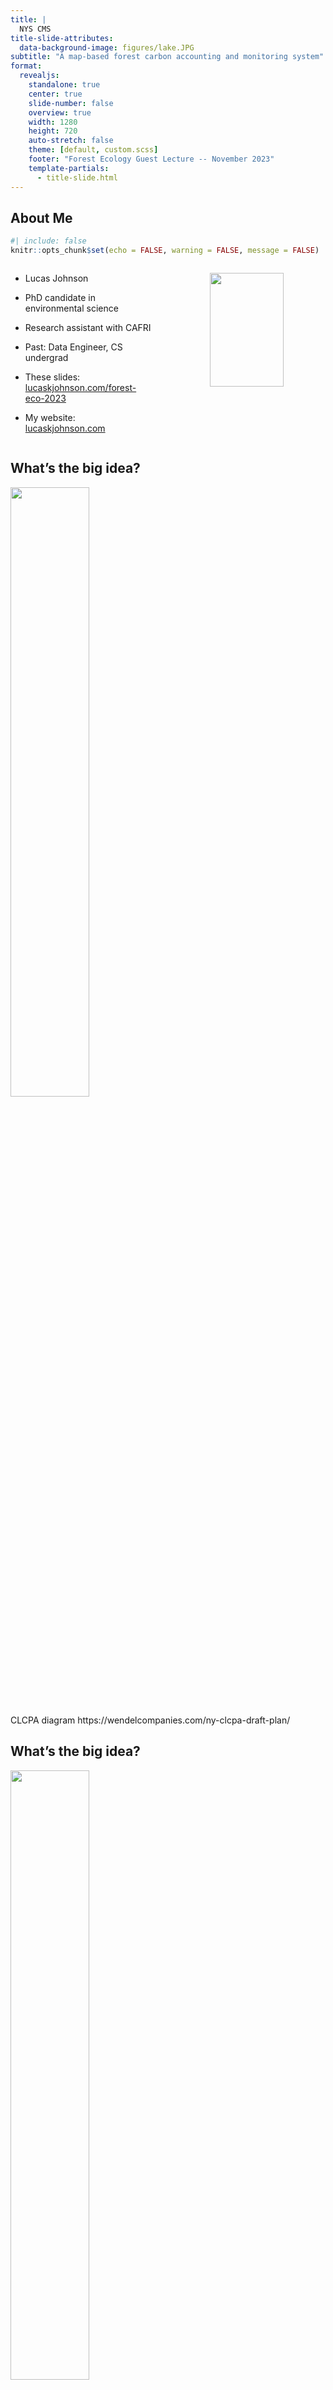```yaml
---
title: |
  NYS CMS
title-slide-attributes:
  data-background-image: figures/lake.JPG
subtitle: "A map-based forest carbon accounting and monitoring system"
format: 
  revealjs: 
    standalone: true
    center: true
    slide-number: false
    overview: true
    width: 1280
    height: 720
    auto-stretch: false
    theme: [default, custom.scss]
    footer: "Forest Ecology Guest Lecture -- November 2023"
    template-partials:
      - title-slide.html
---
```


## About Me

```r
#| include: false
knitr::opts_chunk$set(echo = FALSE, warning = FALSE, message = FALSE)
```

::: columns
::: {.column width="50%"}
-   Lucas Johnson

-   PhD candidate in environmental science

-   Research assistant with CAFRI

-   Past: Data Engineer, CS undergrad

-   These slides: [lucaskjohnson.com/forest-eco-2023](https://lucaskjohnson.com/forest-eco-2023)

-   My website: [lucaskjohnson.com](https://lucaskjohnson.com)
:::

::: {.column width="10%"}
:::

::: {.column width="40%"}
![](figures/me.png){width=80%}
:::
:::

## What's the big idea? 

![](figures/clcpa_clean.jpeg){width=50% fig-align=center}


::: footer
CLCPA diagram https://wendelcompanies.com/ny-clcpa-draft-plan/
:::


## What's the big idea? 

![](figures/clcpa.jpeg){width=50% fig-align=center}

::: footer
CLCPA diagram https://wendelcompanies.com/ny-clcpa-draft-plan/
:::

## 


::: columns

::: {.column width="45%"}
![](figures/cycle.jpeg){width=100% fig-align=center}
:::

::: {.column width="10%"}
:::


::: {.column width="45%"}
![](figures/lcmap_2019.png){width=100% fig-align=center}

:::

:::

## USFS Forest Inventory and Analysis Program

::: columns
::: {.column width="45%"}
![](figures/fia_plot_design.jpeg){width=100% fig-align=center}
:::

::: {.column width="10%"}
:::


::: {.column width="45%"}
![](figures/lcmap_x_plots_2019.png){width=100% fig-align=center}

:::

:::


##
![](figures/us_fia_flux.png){width=100% fig-align=center}

::: footer
Domke 2023, https://doi.org/10.2737/WO-RB-101.
:::

##
![](figures/state_flux.png){width=80% fig-align=center}

:::footer
Walters 2023, https://doi.org/10.2737/RDS-2023-0020
:::


## Strengthening the Forest Carbon Sink

::: columns 

::: {.column width="45%"}

:::{.incremental}
-  Avoided deforestation

- Reforestation/afforestation

- Improved forest management
:::

:::

::: {.column width="10%"}
:::

::: {.column width="45%"}
![](figures/gas_gauge.png){width=100% fig-align=center}
:::

:::


:::footer
CAFRI's NY Forest Carbon Assessment - https://www.esf.edu/cafri-ny/documents/cafri-report-2023.pdf
:::


## How do we make this information actionable?

## Map-based forest carbon accounting



::: {.incremental}

- Modeling and mapping forest biomass stocks with aerial LiDAR point clouds

- Modeling and mapping historical forest biomass stocks and stock changes with Landsat imagery
  - Provides a basis for monitoring

- Propagating uncertainty through our modeling pipeline
:::

## The power of LiDAR

![](figures/lidar_3d.png){width=90% fig-align=center}

## The power of LiDAR

![](figures/lidar_2d.png){width=63% fig-align=center}

## LiDAR in NYS

![](figures/regions_map.png){width=80% fig-align=center}


## LiDAR models
::: columns

::: {.column width="45%"}
![](figures/fia_plot_design.jpeg){width=100% fig-align=center}
:::

::: {.column width="10%"}
:::

::: {.column width="45%"}
![](figures/las_3d_and_chm.png){width=50% fig-align=center}
:::

:::

## LiDAR Models

::: columns

::: {.column width=20%}
- RMSE 46.0
- %RMSE 38.7
- MAE: 34.0
- %MAE: 28.6
- ME: 3.6
- R^2^: 0.59
:::

::: {.column width=80%}
![](figures/lidar_acc.png){width=60% fig-align=center}
:::

:::

## Snapshots

![](figures/wwe_snap.png){width=68% fig-align=center}

## Snapshots

![](figures/co_snap.png){width=47% fig-align=center}

## Snapshots

![](figures/as_snap.png){width=60% fig-align=center}

## Snapshots

![](figures/c3_snap.png){width=62% fig-align=center}

## A spatiotemporal patchwork

![](figures/lidar_region_plot.png){width=85% fig-align=center}


## A consistent record

![](figures/landsat_timeline.jpeg){width=60% fig-align=center}

::: footer
USGS - https://www.usgs.gov/media/images/landsat-missions-timeline
:::

## A consistent record

![](figures/landtrendr.jpeg){width=60% fig-align=center}

::: footer
OSU eMapR group - https://emapr.github.io/LT-GEE/landtrendr.html
:::

## Landsat models 

::: columns

::: {.column width=50%}
Direct 

![](figures/fia_landsat.png){fig-align=center width=70%}
:::

::: {.column width=50%}

Indirect

![](figures/las_landsat.png){fig-align=center width=70%}
:::

:::

## Landsat models

![](figures/landsat_methods_acc_combo.png){fig-align=center width=80%}

## {background-image="figures/hwf_methods_compare.png" background-position="50%" background-size="40% auto"}

## Landsat vs LiDAR

![](figures/hwf_agb_x_chm.png){width=85% fig-align=center}

## Landsat vs LiDAR

![](figures/expand_time_stack.png){width=60% fig-align=center}

## Zooming in to a working forest...

![](figures/hwf_agb_x_chm_harv.png){width=85% fig-align=center}

## {background-image="movie/agb.gif" background-size="85% auto" background-position="50% 50%"}

## {background-image="figures/multi_harvest.png" background-size="38% auto" background-position="50% 50%"}

<!-- ## Trends -->

<!-- ![](figures/timeseries_combo.png){width=80% fig-align=center} -->

## Stock changes {background-image="figures/nys_agb_diff.png" background-size="50% auto" background-position="80% 50%"}

## Parcel summaries

![](figures/parcel_sumamries.png){width=80% fig-align=center}

## Pretty pictures, or scientific inference?

:::{.incremental}

- Map agreement/accuracy 

- Prediction uncertainty

:::

:::footer
Quoted from McRoberts 2011 - https://doi.org/10.1016/j.rse.2010.10.013
:::



## Map accuracy

![](figures/lcmap_x_plots_2019.png){width=50% fig-align=center}

## Map accuracy

![](figures/agg_landsat_acc.png){width=60% fig-align=center}

## Prediction uncertainty

:::{.incremental}
- Uncertainty in reference data
- Uncertainty due to training the model on a limited sample
- Uncertainty due to the model not being able to represent
all of the variation in the response variable
:::

:::footer
Wadoux et al. 2023 - https://doi.org/10.1111/2041-210X.14106
:::

## Bootstrap variance

:::{.incremental}
- Uncertainty in reference data

- Uncertainty due to training the model on a limited sample
:::

:::footer
Wadoux et al. 2023 - https://doi.org/10.1111/2041-210X.14106
:::

## {background-image="figures/Pi_monte_carlo_all.gif" background-position="50%" background-size="38% auto"}

:::footer
https://en.m.wikipedia.org/wiki/Monte_Carlo_method#/media/File:Pi_monte_carlo_all.gif
:::

## Error distributions and resampling

![](figures/bootstrap_uncertainty_viz.png)

:::footer
Bootstrap sample figure - https://stats.stackexchange.com/questions/246726/size-of-bootstrap-samples
:::

## Error distributions and resampling

![](figures/bootstrap_uncertainty_viz_top.png)

:::footer
Bootstrap sample figure - https://stats.stackexchange.com/questions/246726/size-of-bootstrap-samples
:::


## Error distributions and resampling

![](figures/bootstrap_uncertainty_viz_bottom.png)

:::footer
Bootstrap sample figure - https://stats.stackexchange.com/questions/246726/size-of-bootstrap-samples
:::

## Residual variance

:::{.incremental}

- Uncertainty due to the model not being able to represent all of the variation in the response variable

  - Residual variance
  - Spatial autocorrelation of residuals

:::

##
::: columns 

::: {.column width=50%}
Mapping residual variance
![](figures/residual_variance_model.png){width=100% fig-align=center}
:::

::: {.column width=50%}
Quantifying spatial autocorrelation
![](figures/variograms.png){width=100% fig-align=center}
:::

:::

## Pixel uncertainty
![](figures/parcel_uncertainty_vis.png){width=40% fig-align=center}

## Total uncertainty 

::: columns

:::{.column width=50%}
![](figures/tax_parcel_summary.png){width=85% fig-align=center}
:::

:::{.column width=50%}
![](figures/group_distributions.png){width=85% fig-align=center}
:::

:::

## Parcel characteristics -> total uncertainty

::: columns

:::{.column width=20%}

- MAE:  1.38
- RMSE: 2.38
- ME:  -0.05
- R^2^: 0.92
:::

::: {.column width=80%}
![](figures/total_sd_accuracy.png){width=60% fig-align=center}
:::

:::

## In summary

:::{.incremental}

- Snapshots of forest biomass stocks with aerial LiDAR point clouds

- Monitoring and historical mapping of forest biomass stocks and stock changes with Landsat imagery

- Parcel-level uncertainty estimation

:::


## What does it all mean? 

:::{.incremental}
- Efficient

- Open data and tooling

- Targeting parcels for protection or enrollment improved management programs

- Monitoring, reporting, and verification

:::

## Room for improvement

:::{.incremental}

- Spectral information is limited

  - Saturation
  - Defoliation events
  - Green-up before grow-up
  

:::
 

## Forest carbon mapping/monitoring at large

:::{.incremental}
- Pay-to-play data

- Global maps

- Regional/local efforts with open data and tooling are necessary
:::

## Thank you!{background-image="figures/esf_trees.jpg" background-position="80% 50%" background-size="35% auto"}

::: columns

:::{.column width=50%}
- These slides: [lucaskjohnson.com/forest-eco-2023](https://lucaskjohnson.com/forest-eco-2023)
- My website: [lucaskjohnson.com](https://lucaskjohnson.com)
<br>
<br>
![](figures/logos.png){width=80% fig-align=center}
:::

:::

::: footer
:::
